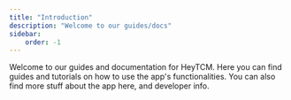 ```yaml
---
title: "Introduction"
description: "Welcome to our guides/docs"
sidebar:
    order: -1
---
```



Welcome to our guides and documentation for HeyTCM. Here you can find guides and tutorials on how to use the app's functionalities. You can also find more stuff about the app here, and developer info.

<LinkCard
  title="Beginners"
  href="/guides/getting-started/"
  description="Learn how to get started writing drill with HeyTCM."
/>
<LinkCard
  title="Features"
  href="/about/features/"
  description="Our master feature list."
/>
<LinkCard
  title="Developers"
  href="/developers/contributing/"
  description="Learn how to contribute and how the app is made."
/>
